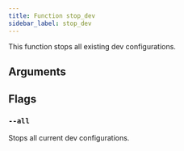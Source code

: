 ```yaml
---
title: Function stop_dev
sidebar_label: stop_dev
---
```


This function stops all existing dev configurations.

## Arguments



## Flags

### `--all`

Stops all current dev configurations.
